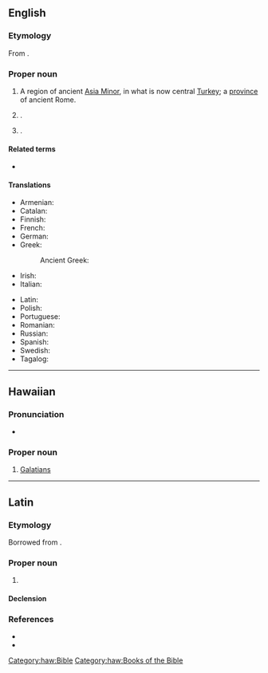 ==English==
{{wikipedia|Galatia (disambiguation)}}

===Etymology===
From {{der|en|grc|Γαλατία||sc=polytonic}}.

===Proper noun===
{{en-proper noun}}

# A region of ancient [[Asia Minor]], in what is now central [[Turkey]]; a [[province]] of ancient Rome.
# {{place|en|village|co/Saline County|s/Illinois}}.
# {{place|en|city|co/Barton County|s/Kansas}}.

====Related terms====
* {{l|en|Galatians}}

====Translations====
{{trans-top|region of Asia Minor}}
* Armenian: {{t|hy|Գաղատիա}}
* Catalan: {{t|ca|Galàcia|f}}
* Finnish: {{t+|fi|Galatia}}
* French: {{t+|fr|Galatie|f}}
* German: {{t+|de|Galatien|n}}
* Greek:
*: Ancient Greek: {{t|grc|Γαλατία|f}}
* Irish: {{t|ga|Galáit|f|alt=an Ghaláit}}
* Italian: {{t|it|Galazia|f}}
{{trans-mid}}
* Latin: {{t|la|Galatia|f}}
* Polish: {{t+|pl|Galacja|f}}
* Portuguese: {{t+|pt|Galácia|f}}
* Romanian: {{t+|ro|Galatia|f}}
* Russian: {{t+|ru|Галатия|f}}
* Spanish: {{t|es|Galacia|f}}
* Swedish: {{t+|sv|Galatien|n}}
* Tagalog: {{t|tl|Galasya}}
{{trans-bottom}}

----

==Hawaiian==

===Pronunciation===
* {{haw-IPA}}

===Proper noun===
{{haw-proper noun}}

# [[Galatians]] {{gloss|book of the Bible}}

[[Category:haw:Bible]]
[[Category:haw:Books of the Bible]]

----

==Latin==

===Etymology===
Borrowed from {{bor|la|grc|Γᾰλᾰτῐ́ᾱ}}.

===Proper noun===
{{la-proper noun|Galatīa<1.loc>}}

# {{l|en|Galatia}} {{gloss|region of Anatolia, later a Roman province}}

====Declension====
{{la-ndecl|Galatīa<1.loc>}}

===References===
* {{R:L&S}}
* {{R:Gaffiot}}